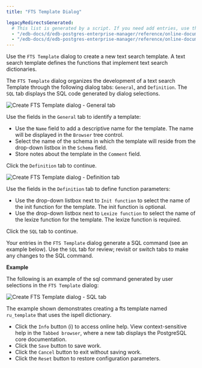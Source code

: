 ```yaml
---
title: "FTS Template Dialog"

legacyRedirectsGenerated:
  # This list is generated by a script. If you need add entries, use the `legacyRedirects` key.
  - "/edb-docs/d/edb-postgres-enterprise-manager/reference/online-documentation/8.0/fts_template_dialog.html"
  - "/edb-docs/d/edb-postgres-enterprise-manager/reference/online-documentation/latest/fts_template_dialog.html"
---
```


<div id="fts_template_dialog" class="registered_link"></div>

Use the `FTS Template` dialog to create a new text search template. A text search template defines the functions that implement text search dictionaries.

The `FTS Template` dialog organizes the development of a text search Template through the following dialog tabs: `General`, and `Definition`. The `SQL` tab displays the SQL code generated by dialog selections.

![Create FTS Template dialog - General tab](../../images/fts_template_general.png)

Use the fields in the `General` tab to identify a template:

-   Use the `Name` field to add a descriptive name for the template. The name will be displayed in the `Browser` tree control.
-   Select the name of the schema in which the template will reside from the drop-down listbox in the `Schema` field.
-   Store notes about the template in the `Comment` field.

Click the `Definition` tab to continue.

![Create FTS Template dialog - Definition tab](../../images/fts_template_definition.png)

Use the fields in the `Definition` tab to define function parameters:

-   Use the drop-down listbox next to `Init function` to select the name of the init function for the template. The init function is optional.
-   Use the drop-down listbox next to `Lexize function` to select the name of the lexize function for the template. The lexize function is required.

Click the `SQL` tab to continue.

Your entries in the `FTS Template` dialog generate a SQL command (see an example below). Use the `SQL` tab for review; revisit or switch tabs to make any changes to the SQL command.

**Example**

The following is an example of the sql command generated by user selections in the `FTS Template` dialog:

![Create FTS Template dialog - SQL tab](../../images/fts_template_sql.png)

The example shown demonstrates creating a fts template named `ru_template` that uses the ispell dictionary.

-   Click the `Info` button (i) to access online help. View context-sensitive help in the `Tabbed browser`, where a new tab displays the PostgreSQL core documentation.
-   Click the `Save` button to save work.
-   Click the `Cancel` button to exit without saving work.
-   Click the `Reset` button to restore configuration parameters.

